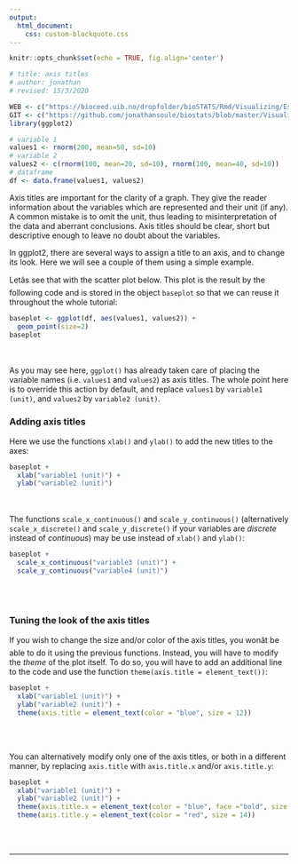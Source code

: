```yaml
---
output:
  html_document:
    css: custom-blockquote.css
--- 
```


```r
knitr::opts_chunk$set(echo = TRUE, fig.align='center')

# title: axis titles
# author: jonathan
# revised: 15/3/2020 

WEB <- c("https://bioceed.uib.no/dropfolder/bioSTATS/Rmd/Visualizing/Essential/axis-title.html")
GIT <- c("https://github.com/jonathansoule/biostats/blob/master/Visualizing/Essential/axis-title.Rmd")
library(ggplot2)

# variable 1
values1 <- rnorm(200, mean=50, sd=10) 
# variable 2
values2 <- c(rnorm(100, mean=20, sd=10), rnorm(100, mean=40, sd=10))
# dataframe
df <- data.frame(values1, values2)
```
Axis titles are important for the clarity of a graph. They give the reader information about the variables which are represented and their unit (if any). A common mistake is to omit the unit, thus leading to misinterpretation of the data and aberrant conclusions. Axis titles should be clear, short but descriptive enough to leave no doubt about the variables.

In ggplot2, there are several ways to assign a title to an axis, and to change its look. Here we will see a couple of them using a simple example.

Letâs see that with the scatter plot below. This plot is the result by the following code and is stored in the object `baseplot` so that we can reuse it throughout the whole tutorial:

```r
baseplot <- ggplot(df, aes(values1, values2)) +
  geom_point(size=2) 
baseplot
```
<br/><br/>
As you may see here, `ggplot()` has already taken care of placing the variable names (i.e. `values1` and `values2`) as axis titles. The whole point here is to override this action by default, and replace `values1` by `variable1 (unit)`, and `values2` by `variable2 (unit)`.


### Adding axis titles

Here we use the functions `xlab()` and `ylab()` to add the new titles to the axes:

```r
baseplot +
  xlab("variable1 (unit)") +
  ylab("variable2 (unit)")
```
<br/><br/>
The functions `scale_x_continuous()` and `scale_y_continuous()` (alternatively `scale_x_discrete()` and `scale_y_discrete()` if your variables are *discrete* instead of *continuous*) may be use instead of `xlab()` and `ylab()`:

```r
baseplot +
  scale_x_continuous("variable3 (unit)") +
  scale_y_continuous("variable4 (unit)")
```
<br/><br/>

### Tuning the look of the axis titles

If you wish to change the size and/or color of the axis titles, you wonât be able to do it using the previous functions. Instead, you will have to modify the *theme* of the plot itself. To do so, you will have to add an additional line to the code and use the function `theme(axis.title = element_text())`:

```r
baseplot +
  xlab("variable1 (unit)") +
  ylab("variable2 (unit)") +
  theme(axis.title = element_text(color = "blue", size = 12))
```
<br/><br/>

You can alternatively modify only one of the axis titles, or both in a different manner, by replacing `axis.title` with `axis.title.x` and/or `axis.title.y`:

```r
baseplot +
  xlab("variable1 (unit)") +
  ylab("variable2 (unit)") +
  theme(axis.title.x = element_text(color = "blue", face ="bold", size = 12)) +
  theme(axis.title.y = element_text(color = "red", size = 14))
```

<br/><br/>


***
<!-- UNCOMMENT TO ACTIVATE
Get the Rmarkdown file corresponding to this page on [GitHub](`r GIT`){target="_blank"}.
-->
